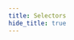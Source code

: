 ```yaml
---
title: Selectors
hide_title: true
---
```



<FeatureIcon src={css} title="Selectors" />
<LinkList
  data={[
    {
      title: "Simple Selectors",
      link: "/docs/css/selectors/simple-selectors",
      src: css,
    },
  ]}
/>
